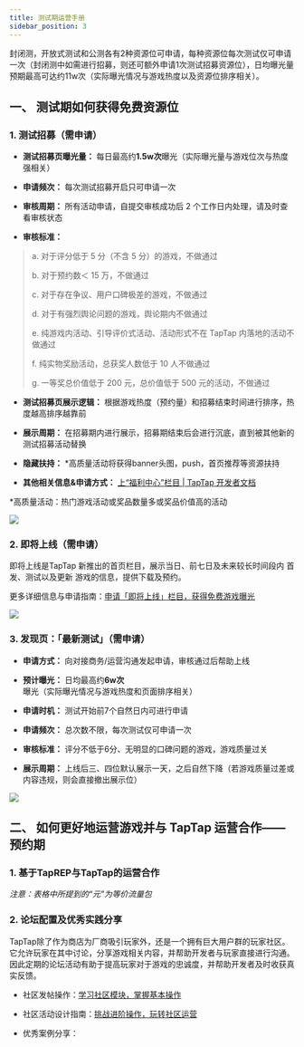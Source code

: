 ```yaml
---
title: 测试期运营手册
sidebar_position: 3
---
```


封闭测，开放式测试和公测各有2种资源位可申请，每种资源位每次测试仅可申请一次（封闭测中如需进行招募，则还可额外申请1次测试招募资源位），日均曝光量预期最高可达约11w次（实际曝光情况与游戏热度以及资源位排序相关）。

## 一、 测试期如何获得免费资源位
### 1. 测试招募（需申请）

- **测试招募页曝光量：** 每日最高约**1.5w次**曝光（实际曝光量与游戏位次与热度强相关）
  
- **申请频次：** 每次测试招募开启只可申请一次
  
- **审核周期：** 所有活动申请，自提交审核成功后 2 个工作日内处理，请及时查看审核状态
  
- **审核标准：**
  

> a. 对于评分低于 5 分（不含 5 分）的游戏，不做通过
> 
> b. 对于预约数＜ 15 万，不做通过
> 
> c. 对于存在争议、用户口碑极差的游戏，不做通过
> 
> d. 对于有强烈舆论问题的游戏，舆论期内不做通过
> 
> e. 纯游戏内活动、引导评价式活动、活动形式不在 TapTap 内落地的活动不做通过
> 
> f. 纯实物奖励活动，总获奖人数低于 10 人不做通过
> 
> g. 一等奖总价值低于 200 元，总价值低于 500 元的活动，不做通过

- **测试招募页展示逻辑：** 根据游戏热度（预约量）和招募结束时间进行排序，热度越高排序越靠前
  
- **展示周期：** 在招募期内进行展示，招募期结束后会进行沉底，直到被其他新的测试招募活动替换
  
- **隐藏扶持：** *高质量活动将获得banner头图，push，首页推荐等资源扶持
  
- **其他相关信息&申请方式：** [上“福利中心”栏目 | TapTap 开发者文档](https://developer.taptap.cn/docs/store/events/event-center/)
  

*高质量活动：热门游戏活动或奖品数量多或奖品价值高的活动

![](/img/ops-handbook/测试招募.jpg)


### 2. 即将上线（需申请）

即将上线是TapTap 新推出的首页栏目，展示当日、前七日及未来较长时间段内 首发、测试以及更新 游戏的信息，提供下载及预约。

更多详细信息与申请指南：[申请「即将上线」栏目，获得免费游戏曝光](https://developer.taptap.cn/docs/store/events/upcoming/)

![](/img/ops-handbook/即将上线.jpg)

### 3. 发现页：「最新测试」（需申请）

- **申请方式：** 向对接商务/运营沟通发起申请，审核通过后帮助上线
  
- **预计曝光：** 日均最高约**6w次**曝光（实际曝光情况与游戏热度和页面排序相关）
  
- **申请时机：** 测试开始前7个自然日内可进行申请
  
- **申请频次：** 总次数不限，每次测试仅可申请一次
  
- **审核标准：** 评分不低于6分、无明显的口碑问题的游戏，游戏质量过关
  
- **展示周期：** 上线后三、四位默认展示一天，之后自然下降（若游戏质量过差或内容违规，则会直接撤出展示位）

![](/img/ops-handbook/最新测试.jpg)


## 二、 如何更好地运营游戏并与 TapTap 运营合作——预约期
### 1. 基于TapREP与TapTap的运营合作
*注意：表格中所提到的“元”为等价流量包*

### 2. 论坛配置及优秀实践分享
TapTap除了作为商店为厂商吸引玩家外，还是一个拥有巨大用户群的玩家社区。它允许玩家在其中讨论，分享游戏相关内容，并帮助开发者与玩家直接进行沟通。因此定期的论坛活动有助于提高玩家对于游戏的忠诚度，并帮助开发者及时收获真实反馈。

- 社区发帖操作：[学习社区模块，掌握基本操作](https://developer.taptap.cn/docs/community/features/)

- 社区活动设计指南：[挑战进阶操作，玩转社区运营](https://developer.taptap.cn/docs/community/advanced/)

- 优秀案例分享：